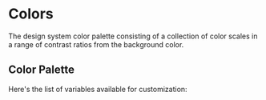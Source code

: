 
<Meta title="theme/Colors" />

# Colors

The design system color palette consisting of a collection of color scales in a
range of contrast ratios from the background color.

## Color Palette

Here's the list of variables available for customization:

<ColorProvider>
  <ColorPalette>
    <ColorItem
      title="background"
      subtitle="Default background color of <body />...etc"
      colors={{
        background: "hsl(var(--background))",
        foreground: "hsl(var(--foreground))",
      }}
    />
    <ColorItem
      title="muted"
      subtitle="Muted backgrounds such as <TabsList />, <Skeleton /> and <Switch />"
      colors={{
        DEFAULT: "hsl(var(--muted))",
        foreground: "hsl(var(--muted-foreground))",
      }}
    />
    <ColorItem
      title="card"
      subtitle="Background color for <Card />"
      colors={{
        DEFAULT: "hsl(var(--card))",
        foreground: "hsl(var(--card-foreground))",
      }}
    />
    <ColorItem
      title="popover"
      subtitle="Background color for popovers such as <DropdownMenu />, <HoverCard />, <Popover />"
      colors={{
        DEFAULT: "hsl(var(--popover))",
        foreground: "hsl(var(--popover-foreground))",
      }}
    />
    <ColorItem
      title="border"
      subtitle="Default border color"
      colors={{ border: "hsl(var(--border))" }}
    />
    <ColorItem
      title="input"
      subtitle="Border color for inputs such as <Input />, <Select />, <Textarea />"
      colors={{ input: "hsl(var(--input))" }}
    />
    <ColorItem
      title="primary"
      subtitle="Primary colors for <Button />"
      colors={{
        DEFAULT: "hsl(var(--primary))",
        foreground: "hsl(var(--primary-foreground))",
      }}
    />
    <ColorItem
      title="secondary"
      subtitle="Secondary colors for <Button />"
      colors={{
        DEFAULT: "hsl(var(--secondary))",
        foreground: "hsl(var(--secondary-foreground))",
      }}
    />
    <ColorItem
      title="accent"
      subtitle="Used for accents such as hover effects on <DropdownMenuItem>, <SelectItem>...etc"
      colors={{
        DEFAULT: "hsl(var(--accent))",
        foreground: "hsl(var(--accent-foreground))",
      }}
    />
    <ColorItem
      title="destructive"
      subtitle="Used for destructive actions such as <Button variant='destructive'>"
      colors={{
        DEFAULT: "hsl(var(--destructive))",
        foreground: "hsl(var(--destructive-foreground))",
      }}
    />
    <ColorItem
      title="ring"
      subtitle="Used for focus ring"
      colors={{ ring: "hsl(var(--ring))" }}
    />
  </ColorPalette>
</ColorProvider>
